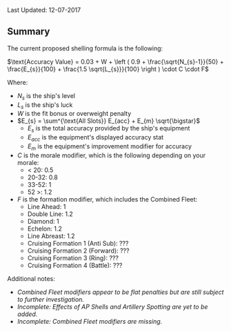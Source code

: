 Last Updated: 12-07-2017

==Summary==
The current proposed shelling formula is the following:

<math>\text{Accuracy Value} = 0.03 + W + \left ( 0.9 + \frac{\sqrt{N_{s}-1}}{50} + \frac{E_{s}}{100} + \frac{1.5 \sqrt{L_{s}}}{100} \right ) \cdot C \cdot F</math>

Where:
* <math>N_{s}</math> is the ship's level
* <math>L_{s}</math> is the ship's luck
* <math>W</math> is the fit bonus or overweight penalty
* <math>E_{s} = \sum^{\text{All Slots}} E_{acc} + E_{m} \sqrt{\bigstar}</math>
**<math>E_{s}</math> is the total accuracy provided by the ship's equipment
**<math>E_{acc}</math> is the equipment's displayed accuracy stat
**<math>E_{m}</math> is the equipment's improvement modifier for accuracy
* <math>C</math> is the morale modifier, which is the following depending on your morale:
** < 20: 0.5
** 20-32: 0.8
** 33-52: 1
** 52 >: 1.2
* <math>F</math> is the formation modifier, which includes the Combined Fleet:
** Line Ahead: 1
** Double Line: 1.2
** Diamond: 1
** Echelon: 1.2
** Line Abreast: 1.2
** Cruising Formation 1 (Anti Sub): ???
** Cruising Formation 2 (Forward): ???
** Cruising Formation 3 (Ring): ???
** Cruising Formation 4 (Battle): ???

Additional notes:
*''Combined Fleet modifiers appear to be flat penalties but are still subject to further investigation.''
*''Incomplete: Effects of AP Shells and Artillery Spotting are yet to be added.''
*''Incomplete: Combined Fleet modifiers are missing.''